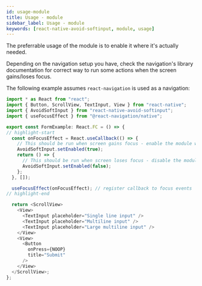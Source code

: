 ```yaml
---
id: usage-module
title: Usage - module
sidebar_label: Usage - module
keywords: [react-native-avoid-softinput, module, usage]
---
```


The preferrable usage of the module is to enable it where it's actually needed.

Depending on the navigation setup you have, check the navigation's library documentation for correct way to run some actions when the screen gains/loses focus.

The following example assumes `react-navigation` is used as a navigation:

```ts
import * as React from "react";
import { Button, ScrollView, TextInput, View } from "react-native";
import { AvoidSoftInput } from "react-native-avoid-softinput";
import { useFocusEffect } from "@react-navigation/native";

export const FormExample: React.FC = () => {
// highlight-start
  const onFocusEffect = React.useCallback(() => {
    // This should be run when screen gains focus - enable the module where it's needed
    AvoidSoftInput.setEnabled(true);
    return () => {
      // This should be run when screen loses focus - disable the module where it's not needed, to make a cleanup
      AvoidSoftInput.setEnabled(false);
    };
  }, []);

  useFocusEffect(onFocusEffect); // register callback to focus events
// highlight-end

  return <ScrollView>
    <View>
      <TextInput placeholder="Single line input" />
      <TextInput placeholder="Multiline input" />
      <TextInput placeholder="Large multiline input" />
    </View>
    <View>
      <Button
        onPress={NOOP}
        title="Submit"
      />
    </View>
  </ScrollView>;
};
```
